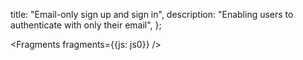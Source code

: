   title: "Email-only sign up and sign in",
  description: "Enabling users to authenticate with only their email",
};


<Fragments fragments={{js: js0}} />